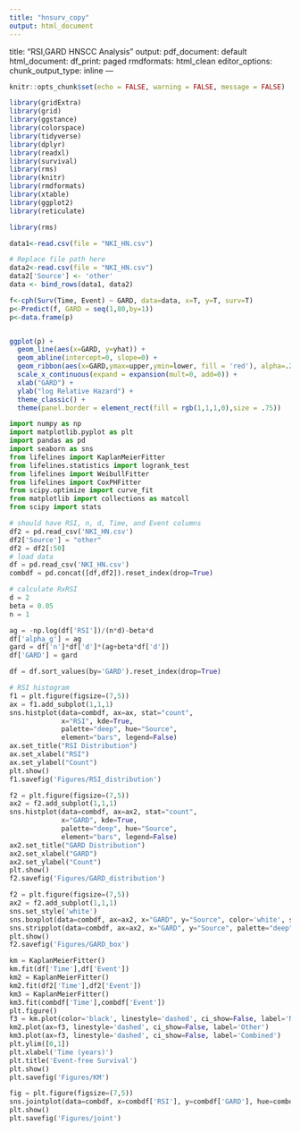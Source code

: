 ```yaml
---
title: "hnsurv_copy"
output: html_document
---
```


title: "RSI,GARD HNSCC Analysis"
output:
  pdf_document: default
html_document:
  df_print: paged
rmdformats: html_clean
editor_options:
  chunk_output_type: inline
---
  
```r
knitr::opts_chunk$set(echo = FALSE, warning = FALSE, message = FALSE)
```


```r
library(gridExtra)
library(grid)
library(ggstance)
library(colorspace)
library(tidyverse)
library(dplyr)
library(readxl)
library(survival)
library(rms)
library(knitr)
library(rmdformats)
library(xtable)
library(ggplot2)
library(reticulate)
```


```r

library(rms)

data1<-read.csv(file = "NKI_HN.csv")

# Replace file path here
data2<-read.csv(file = "NKI_HN.csv")
data2['Source'] <- 'other'
data <- bind_rows(data1, data2)

f<-cph(Surv(Time, Event) ~ GARD, data=data, x=T, y=T, surv=T)
p<-Predict(f, GARD = seq(1,80,by=1))
p<-data.frame(p)


ggplot(p) + 
  geom_line(aes(x=GARD, y=yhat)) +
  geom_abline(intercept=0, slope=0) +
  geom_ribbon(aes(x=GARD,ymax=upper,ymin=lower, fill = 'red'), alpha=.2) + 
  scale_x_continuous(expand = expansion(mult=0, add=0)) +
  xlab("GARD") + 
  ylab("log Relative Hazard") +
  theme_classic() +
  theme(panel.border = element_rect(fill = rgb(1,1,1,0),size = .75)) 
```


```python
import numpy as np
import matplotlib.pyplot as plt
import pandas as pd
import seaborn as sns
from lifelines import KaplanMeierFitter
from lifelines.statistics import logrank_test
from lifelines import WeibullFitter
from lifelines import CoxPHFitter
from scipy.optimize import curve_fit
from matplotlib import collections as matcoll
from scipy import stats 
```

```python

# should have RSI, n, d, Time, and Event columns 
df2 = pd.read_csv('NKI_HN.csv')
df2['Source'] = "other"
df2 = df2[:50]
# load data
df = pd.read_csv('NKI_HN.csv')
combdf = pd.concat([df,df2]).reset_index(drop=True)

# calculate RxRSI
d = 2
beta = 0.05
n = 1

ag = -np.log(df['RSI'])/(n*d)-beta*d
df['alpha_g'] = ag
gard = df['n']*df['d']*(ag+beta*df['d'])
df['GARD'] = gard

df = df.sort_values(by='GARD').reset_index(drop=True)

# RSI histogram
f1 = plt.figure(figsize=(7,5))
ax = f1.add_subplot(1,1,1)
sns.histplot(data=combdf, ax=ax, stat="count",
             x="RSI", kde=True,
             palette="deep", hue="Source",
             element="bars", legend=False)
ax.set_title("RSI Distribution")
ax.set_xlabel("RSI")
ax.set_ylabel("Count")
plt.show()
f1.savefig('Figures/RSI_distribution')
```

```python

f2 = plt.figure(figsize=(7,5))
ax2 = f2.add_subplot(1,1,1)
sns.histplot(data=combdf, ax=ax2, stat="count",
             x="GARD", kde=True,
             palette="deep", hue="Source",
             element="bars", legend=False)
ax2.set_title("GARD Distribution")
ax2.set_xlabel("GARD")
ax2.set_ylabel("Count")
plt.show()
f2.savefig('Figures/GARD_distribution')
```

```python

f2 = plt.figure(figsize=(7,5))
ax2 = f2.add_subplot(1,1,1)
sns.set_style('white')
sns.boxplot(data=combdf, ax=ax2, x="GARD", y="Source", color='white', showfliers=False)
sns.stripplot(data=combdf, ax=ax2, x="GARD", y="Source", palette="deep", hue="Source")
plt.show()
f2.savefig('Figures/GARD_box')
```

```python

km = KaplanMeierFitter()
km.fit(df['Time'],df['Event'])
km2 = KaplanMeierFitter()
km2.fit(df2['Time'],df2['Event'])
km3 = KaplanMeierFitter()
km3.fit(combdf['Time'],combdf['Event'])
plt.figure()
f3 = km.plot(color='black', linestyle='dashed', ci_show=False, label='NKI')
km2.plot(ax=f3, linestyle='dashed', ci_show=False, label='Other')
km3.plot(ax=f3, linestyle='dashed', ci_show=False, label='Combined')
plt.ylim([0,1])
plt.xlabel('Time (years)')
plt.title('Event-free Survival')
plt.show()
plt.savefig('Figures/KM')
```

```python

fig = plt.figure(figsize=(7,5))
sns.jointplot(data=combdf, x=combdf['RSI'], y=combdf['GARD'], hue=combdf['Source'])
plt.show()
plt.savefig('Figures/joint')
```

